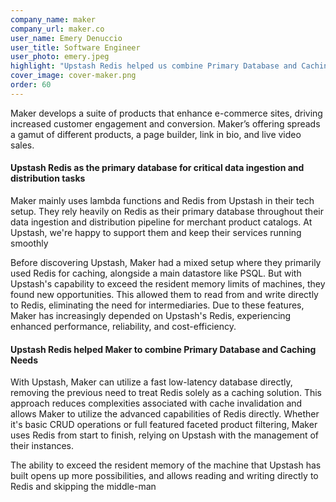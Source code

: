 ```yaml
---
company_name: maker
company_url: maker.co
user_name: Emery Denuccio
user_title: Software Engineer
user_photo: emery.jpeg
highlight: "Upstash Redis helped us combine Primary Database and Caching Needs"
cover_image: cover-maker.png
order: 60
---
```


Maker develops a suite of products that enhance e-commerce sites, driving increased customer engagement and conversion. Maker’s offering spreads a gamut of different products, a page builder, link in bio, and live video sales.

#### Upstash Redis as the primary database for critical data ingestion and distribution tasks

Maker mainly uses lambda functions and Redis from Upstash in their tech setup. They rely heavily on Redis as their primary database throughout their data ingestion and distribution pipeline for merchant product catalogs. At Upstash, we're happy to support them and keep their services running smoothly

Before discovering Upstash, Maker had a mixed setup where they primarily used Redis for caching, alongside a main datastore like PSQL. But with Upstash's capability to exceed the resident memory limits of machines, they found new opportunities. This allowed them to read from and write directly to Redis, eliminating the need for intermediaries. Due to these features, Maker has increasingly depended on Upstash's Redis, experiencing enhanced performance, reliability, and cost-efficiency.

#### Upstash Redis helped Maker to combine Primary Database and Caching Needs

With Upstash, Maker can utilize a fast low-latency database directly, removing the previous need to treat Redis solely as a caching solution. This approach reduces complexities associated with cache invalidation and allows Maker to utilize the advanced capabilities of Redis directly. Whether it's basic CRUD operations or full featured faceted product filtering, Maker uses Redis from start to finish, relying on Upstash with the management of their instances.

<Highlight name="Emery Denuccio" title="Software Engineer" photo="emery.jpeg">
  The ability to exceed the resident memory of the machine that Upstash has
  built opens up more possibilities, and allows reading and writing directly to
  Redis and skipping the middle-man
</Highlight>
